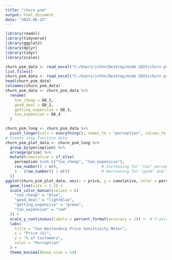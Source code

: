 ---
title: "churn psm"
output: html_document
date: "2025-06-25"
---
```{r}
library(readxl)
library(tidyverse)
library(ggplot2)
library(dplyr)
library(tidyr)
library(scales)
```

```{r}
churn_psm_data <- read_excel("C:/Users/jnthn/Desktop/msdm 2025/churn psm.xlsx")
list.files()
churn_psm_data <- read_excel("C:/Users/jnthn/Desktop/msdm 2025/churn psm.xlsx")
head(churn_psm_data)
colnames(churn_psm_data)
churn_psm_data <- churn_psm_data %>%
  rename(
    too_cheap = Q8_1,
    good_deal = Q8_2,
    getting_expensive = Q8_3,
    too_expensive = Q8_4
  )
```

```{r}
churn_psm_long <- churn_psm_data %>%
  pivot_longer(cols = everything(), names_to = "perception", values_to = "price")
# Create step function data
churn_psm_plot_data <- churn_psm_long %>%
  group_by(perception) %>%
  arrange(price) %>%
  mutate(cumulative = if_else(
    perception %in% c("too_cheap", "too_expensive"),
    row_number() / n(),                   # Increasing for "too" perceptions
    1 - (row_number() / n())              # Decreasing for "good" and "getting_expensive"
  ))
ggplot(churn_psm_plot_data, aes(x = price, y = cumulative, color = perception)) +
  geom_line(size = 1.2) +
  scale_color_manual(values = c(
    "too_cheap" = "blue",
    "good_deal" = "lightblue",
    "getting_expensive" = "green",
    "too_expensive" = "red"
  )) +
  scale_y_continuous(labels = percent_format(accuracy = 1)) +  # Y-axis as %
  labs(
    title = "Van Westendorp Price Sensitivity Meter",
    x = "Price ($)",
    y = "% of Customers",
    color = "Perception"
  ) +
  theme_minimal(base_size = 14)
```
